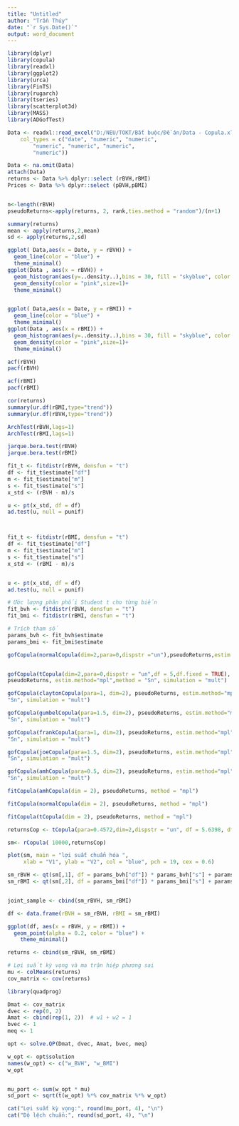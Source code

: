 ---
title: "Untitled"
author: "Trần Thúy"
date: "`r Sys.Date()`"
output: word_document
---
```{r}
library(dplyr)
library(copula)
library(readxl)
library(ggplot2)
library(urca)
library(FinTS)
library(rugarch)
library(tseries)
library(scatterplot3d)
library(MASS)
library(ADGofTest)

Data <- readxl::read_excel("D:/NEU/TOKT/Bắt buộc/Đề án/Data - Copula.xlsx", 
    col_types = c("date", "numeric", "numeric", 
        "numeric", "numeric", "numeric", 
        "numeric"))

Data <- na.omit(Data)
attach(Data)
returns <- Data %>% dplyr::select (rBVH,rBMI)
Prices <- Data %>% dplyr::select (pBVH,pBMI)


n<-length(rBVH)
pseudoReturns<-apply(returns, 2, rank,ties.method = "random")/(n+1) 
```
```{r}
summary(returns)
mean <- apply(returns,2,mean)
sd <- apply(returns,2,sd)
```
```{r}
ggplot( Data,aes(x = Date, y = rBVH)) +
  geom_line(color = "blue") +
  theme_minimal()
ggplot(Data , aes(x = rBVH)) +
  geom_histogram(aes(y=..density..),bins = 30, fill = "skyblue", color = "black", alpha = 0.7) +
  geom_density(color = "pink",size=1)+
  theme_minimal()


ggplot( Data,aes(x = Date, y = rBMI)) +
  geom_line(color = "blue") +
  theme_minimal()
ggplot(Data , aes(x = rBMI)) +
  geom_histogram(aes(y=..density..),bins = 30, fill = "skyblue", color = "black", alpha = 0.7) +
  geom_density(color = "pink",size=1)+
  theme_minimal()


```
```{r}
acf(rBVH)
pacf(rBVH)

acf(rBMI)
pacf(rBMI)

cor(returns)
summary(ur.df(rBMI,type="trend"))
summary(ur.df(rBVH,type="trend"))
```
```{r}
ArchTest(rBVH,lags=1)
ArchTest(rBMI,lags=1)

```
```{r}
jarque.bera.test(rBVH)
jarque.bera.test(rBMI)
```
```{r}
fit_t <- fitdistr(rBVH, densfun = "t")
df <- fit_t$estimate["df"]
m <- fit_t$estimate["m"]
s <- fit_t$estimate["s"]
x_std <- (rBVH - m)/s

u <- pt(x_std, df = df)
ad.test(u, null = punif)



fit_t <- fitdistr(rBMI, densfun = "t")
df <- fit_t$estimate["df"]
m <- fit_t$estimate["m"]
s <- fit_t$estimate["s"]
x_std <- (rBMI - m)/s


u <- pt(x_std, df = df)
ad.test(u, null = punif)
```
```{r}

# Ước lượng phân phối Student t cho từng biến
fit_bvh <- fitdistr(rBVH, densfun = "t")  
fit_bmi <- fitdistr(rBMI, densfun = "t")

# Trích tham số
params_bvh <- fit_bvh$estimate
params_bmi <- fit_bmi$estimate

```


```{r}
gofCopula(normalCopula(dim=2,para=0,dispstr ="un"),pseudoReturns,estim.method="mpl",method="Sn",simulation ="mult")


gofCopula(tCopula(dim=2,para=0,dispstr = "un",df = 5,df.fixed = TRUE), 
pseudoReturns, estim.method="mpl",method = "Sn", simulation = "mult")

gofCopula(claytonCopula(para=1, dim=2), pseudoReturns, estim.method="mpl",method = 
"Sn", simulation = "mult")  

gofCopula(gumbelCopula(para=1.5, dim=2), pseudoReturns, estim.method="mpl",method = 
"Sn", simulation = "mult")  

gofCopula(frankCopula(para=1, dim=2), pseudoReturns, estim.method="mpl",method = 
"Sn", simulation = "mult")  

gofCopula(joeCopula(para=1.5, dim=2), pseudoReturns, estim.method="mpl",method = 
"Sn", simulation = "mult")  

gofCopula(amhCopula(para=0.5, dim=2), pseudoReturns, estim.method="mpl",method = 
"Sn", simulation = "mult")  
```
```{r}
fitCopula(amhCopula(dim = 2), pseudoReturns, method = "mpl") 
```
```{r}
fitCopula(normalCopula(dim = 2), pseudoReturns, method = "mpl") 
```
```{r}
fitCopula(tCopula(dim = 2), pseudoReturns, method = "mpl") 
```
```{r}
returnsCop <- tCopula(para=0.4572,dim=2,dispstr = "un", df = 5.6398, df.fixed = TRUE)
```

```{r}
sm<- rCopula( 10000,returnsCop) 
```
```{r}
plot(sm, main = "lợi suất chuẩn hóa ", 
     xlab = "V1", ylab = "V2", col = "blue", pch = 19, cex = 0.6)

```
```{r}
sm_rBVH <- qt(sm[,1], df = params_bvh["df"]) * params_bvh["s"] + params_bvh["m"]
sm_rBMI <- qt(sm[,2], df = params_bmi["df"]) * params_bmi["s"] + params_bmi["m"]


joint_sample <- cbind(sm_rBVH, sm_rBMI)
```

```{r}
df <- data.frame(rBVH = sm_rBVH, rBMI = sm_rBMI)

ggplot(df, aes(x = rBVH, y = rBMI)) +
  geom_point(alpha = 0.2, color = "blue") +
    theme_minimal()
```
```{r}
returns <- cbind(sm_rBVH, sm_rBMI)

# Lợi suất kỳ vọng và ma trận hiệp phương sai
mu <- colMeans(returns)
cov_matrix <- cov(returns)

library(quadprog)

Dmat <- cov_matrix
dvec <- rep(0, 2)
Amat <- cbind(rep(1, 2))  # w1 + w2 = 1
bvec <- 1
meq <- 1

opt <- solve.QP(Dmat, dvec, Amat, bvec, meq)

w_opt <- opt$solution
names(w_opt) <- c("w_BVH", "w_BMI")
w_opt


mu_port <- sum(w_opt * mu)
sd_port <- sqrt(t(w_opt) %*% cov_matrix %*% w_opt)

cat("Lợi suất kỳ vọng:", round(mu_port, 4), "\n")
cat("Độ lệch chuẩn:", round(sd_port, 4), "\n")

```

